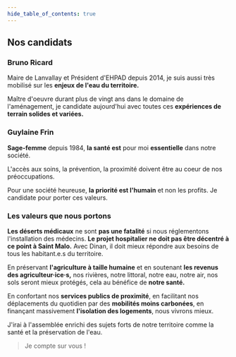 ```yaml
---
hide_table_of_contents: true
---
```


## Nos candidats

### Bruno Ricard

Maire de Lanvallay et Président d'EHPAD depuis 2014, je suis aussi très mobilisé sur les **enjeux de l'eau du territoire.**

Maître d'oeuvre durant plus de vingt ans dans le domaine de l'aménagement, je candidate aujourd'hui avec toutes ces **expériences de terrain solides et variées.**

### Guylaine Frin


**Sage-femme** depuis 1984, **la santé est** pour moi **essentielle** dans notre société.

L'accès aux soins, la prévention, la proximité doivent être au coeur de nos préoccupations.

Pour une société heureuse, **la priorité est l'humain** et non les profits. Je candidate pour porter ces valeurs.

### Les valeurs que nous portons

**Les déserts médicaux** ne sont **pas une fatalité** si nous réglementons l'installation des médecins.
**Le projet hospitalier ne doit pas être décentré à ce point à Saint Malo.** Avec Dinan, il doit mieux répondre aux besoins de tous les habitant.e.s du territoire.

En préservant **l'agriculture à taille humaine** et en soutenant **les revenus des agriculteur·ice·s,** nos rivières, notre littoral, notre eau, notre air, nos sols seront mieux protégés, cela au bénéfice de **notre santé.**

En confortant nos **services publics de proximité**, en facilitant nos déplacements du quotidien par des **mobilités moins carbonées**, en finançant massivement **l'isolation des logements**, nous vivrons mieux.

J'irai à l'assemblée enrichi des sujets forts de notre territoire comme la santé et la
préservation de l'eau.

> Je compte sur vous !
